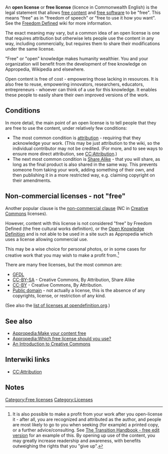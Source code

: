 An '''open license''' or '''free license''' (licence in Commonwealth English) is the legal statement that allows [[free content]] and [[free software]] to be "free". This means "free" as in "freedom of speech" or "free to use it how you want". See the [http://freedomdefined.org/Definition Freedom Defined] wiki for more information. 

The exact meaning may vary, but a common idea of an open license is one that requires attribution but otherwise lets people use the content in any way, including commercially, but requires them to share their modifications under the same license.

"Free" or "open" knowledge makes humanity wealthier. You and your organization will benefit from the development of free knowledge on Appropedia, Wikipedia and elsewhere.

Open content is free of cost - empowering those  lacking in resources. It is also free to reuse, empowering innovators, researchers, educators, entrepreneurs - whoever can think of a use for this knowledge. It enables these people to easily share their own improved versions of the work.

== Conditions ==
In more detail, the main point of an open license is to tell people that they are free to use the content, under relatively few conditions:
* The most common condition is [[attribution]] - requiring that they acknowledge your work. (This may be just attribution to the wiki, so  the individual contributor may not be credited. (For more, and to see ways to ensure more direct attribution, see [[CC:Attribution]].)
* The next most common condition is [[Share Alike]] - that you will share, as long as the final product is also shared in the same way. This prevents someone from taking your work, adding something of their own, and then publishing it in a more restricted way, e.g. claiming copyright on their amendments.

== Non-commercial licenses - not "free" ==
Another popular clause is the [[non-commercial clause]] (NC in [[Creative Commons]] licenses). 

However, content with this license is not considered "free" by Freedom Defined (the free cultural works definition), or the [http://opendefinition.org/ Open Knowledge Definition] and is not able to be used in a site such as Appropedia which uses a license allowing commercial use.

This may be a wise choice for personal photos, or in some cases for creative work that you may wish to make a profit from.<ref>It is also possible to make a profit from your work after you open-license it - after all, you are recognized and attributed as the author, and people are most likely to go to you when seeking (for example) a printed copy, or a further advice/consulting. See [[The Transition Handbook - free edit version]] for an example of this. By opening up use of the content, you may greatly increase readership and awareness, with benefits outweighing the rights that you "give up".</ref> 


There are many free licenses, but the most common are:
* [[GFDL]] 
* [[CC-BY-SA]] - Creative Commons, By Attribution, Share Alike
* [[CC-BY]] - Creative Commons, By Attribution. 
* [[Public domain]] - not actually a license, this is the absence of any copyrights, license, or restriction of any kind.

(See also the [http://opendefinition.org/licenses list of licenses at opendefinition.org].)

== See also ==
* [[Appropedia:Make your content free]]
* [[Appropedia:Which free license should you use?]]
* [[An Introduction to Creative Commons]]

== Interwiki links ==
* [[CC:Attribution]]

== Notes ==
<small><references/></small>

[[Category:Free licenses]]
[[Category:Licenses]]